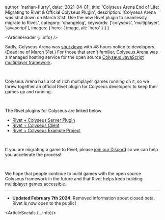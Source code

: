 
  author: 'nathan-flurry',
  date: '2021-04-01',
  title: 'Colyseus Arena End of Life: Migrating to Rivet & Official Colyseus Plugin',
  description: 'Colyseus Arena was shut down on March 31st. Use the new Rivet plugin to seamlessly migrate to Rivet.',
  category: 'changelog',
  keywords: ['colyseus', 'multiplayer', 'javascript'],
  images: {
    hero: {
      image,
      alt: 'hero'
    }
  }
}

<ArticleHeader {...info} /> 

Sadly, Colyseus Arena was [shut down](https://twitter.com/endel/status/1641204209952468992) with 48 hours notice to developers. (Deadline of March 31st.) For those that aren't familiar, Colyseus Arena was a managed hosting service for the open source [Colyseus JavaScript multiplayer framework](https://github.com/colyseus/colyseus).

‍

Colyseus Arena has a lot of rich multiplayer games running on it, so we threw together an official Rivet plugin for Colyseus developers to keep their games up and running.

‍

The Rivet plugins for Colyseus are linked below:

- [Rivet + Colyseus Server Plugin](https://github.com/rivet-gg/plugin-colyseus-server/blob/main/README.md)
- [Rivet + Colyseus Client](https://github.com/rivet-gg/plugin-colyseus-javascript/blob/master/README.md)
- [Rivet + Colyseus Example Project](https://github.com/rivet-gg/plugin-colyseus-examples)

‍

If you are migrating a game to Rivet, please [join our Discord](https://discord.gg/BG2vqsJczH) so we can help you accelerate the process!

‍

We hope that people continue to build games with the open source Colyseus framework in the future and that Rivet helps keep building multiplayer games accessible.

---

- **Updated February 7th 2024**: Removed information about closed beta. Rivet is now open to the public!

<ArticleSocials {...info}/>